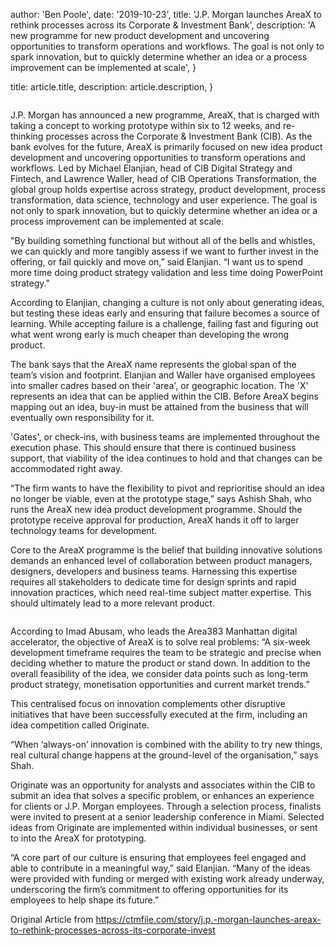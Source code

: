 


  author: 'Ben Poole',
  date: '2019-10-23',
  title: 'J.P. Morgan launches AreaX to rethink processes across its Corporate & Investment Bank',
  description:
    'A new programme for new product development and uncovering opportunities to transform operations and workflows. The goal is not only to spark innovation, but to quickly determine whether an idea or a process improvement can be implemented at scale',
}

  title: article.title,
  description: article.description,
}


<Image src={areaXlogo} alt="" />

J.P. Morgan has announced a new programme, AreaX, that is charged with taking a concept to working prototype within six to 12 weeks, and re-thinking processes across the Corporate & Investment Bank (CIB). As the bank evolves for the future, AreaX is primarily focused on new idea product development and uncovering opportunities to transform operations and workflows. Led by Michael Elanjian, head of CIB Digital Strategy and Fintech, and Lawrence Waller, head of CIB Operations Transformation, the global group holds expertise across strategy, product development, process transformation, data science, technology and user experience. The goal is not only to spark innovation, but to quickly determine whether an idea or a process improvement can be implemented at scale.

"By building something functional but without all of the bells and whistles, we can quickly and more tangibly assess if we want to further invest in the offering, or fail quickly and move on,” said Elanjian. “I want us to spend more time doing product strategy validation and less time doing PowerPoint strategy." 

According to Elanjian, changing a culture is not only about generating ideas, but testing these ideas early and ensuring that failure becomes a source of learning. While accepting failure is a challenge, failing fast and figuring out what went wrong early is much cheaper than developing the wrong product.

The bank says that the AreaX name represents the global span of the team’s vision and footprint. Elanjian and Waller have organised employees into smaller cadres based on their 'area', or geographic location. The 'X' represents an idea that can be applied within the CIB. Before AreaX begins mapping out an idea, buy-in must be attained from the business that will eventually own responsibility for it.

'Gates', or check-ins, with business teams are implemented throughout the execution phase. This should ensure that there is continued business support, that viability of the idea continues to hold and that changes can be accommodated right away. 

“The firm wants to have the flexibility to pivot and reprioritise should an idea no longer be viable, even at the prototype stage,” says Ashish Shah, who runs the AreaX new idea product development programme. Should the prototype receive approval for production, AreaX hands it off to larger technology teams for development.

Core to the AreaX programme is the belief that building innovative solutions demands an enhanced level of collaboration between product managers, designers, developers and business teams. Harnessing this expertise requires all stakeholders to dedicate time for design sprints and rapid innovation practices, which need real-time subject matter expertise. This should ultimately lead to a more relevant product.

<Image src={diagram} alt="" />

According to Imad Abusam, who leads the Area383 Manhattan digital accelerator, the objective of AreaX is to solve real problems: “A six-week development timeframe requires the team to be strategic and precise when deciding whether to mature the product or stand down. In addition to the overall feasibility of the idea, we consider data points such as long-term product strategy, monetisation opportunities and current market trends.”

This centralised focus on innovation complements other disruptive initiatives that have been successfully executed at the firm, including an idea competition called Originate. 

“When ‘always-on’ innovation is combined with the ability to try new things, real cultural change happens at the ground-level of the organisation,” says Shah. 

Originate was an opportunity for analysts and associates within the CIB to submit an idea that solves a specific problem, or enhances an experience for clients or J.P. Morgan employees. Through a selection process, finalists were invited to present at a senior leadership conference in Miami. Selected ideas from Originate are implemented within individual businesses, or sent to into the AreaX for prototyping.

“A core part of our culture is ensuring that employees feel engaged and able to contribute in a meaningful way,” said Elanjian. “Many of the ideas were provided with funding or merged with existing work already underway, underscoring the firm’s commitment to offering opportunities for its employees to help shape its future.”

Original Article from https://ctmfile.com/story/j.p.-morgan-launches-areax-to-rethink-processes-across-its-corporate-invest
